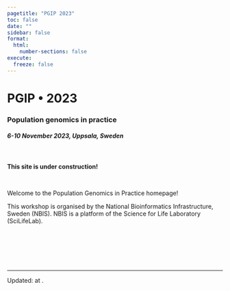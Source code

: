 ```yaml
---
pagetitle: "PGIP 2023"
toc: false
date: ""
sidebar: false
format:
  html:
    number-sections: false
execute:
  freeze: false
---
```


# [**PGIP** • 2023]{.large}

### Population genomics in practice

::: {style="margin-bottom: 1em;"}

##### 6-10 November 2023, Uppsala, Sweden

:::

<br>

[**This site is under construction!**]{.largest}

<br>

Welcome to the Population Genomics in Practice homepage!

This workshop is organised by the National Bioinformatics
Infrastructure, Sweden (NBIS). NBIS is a platform of the Science for
Life Laboratory (SciLifeLab).

<br>

![](assets/logos/nbis-scilifelab.svg){height="1.2em"}

<br>

---

::: small
Updated: <?lua.date?> at <?lua.time?>.
:::
